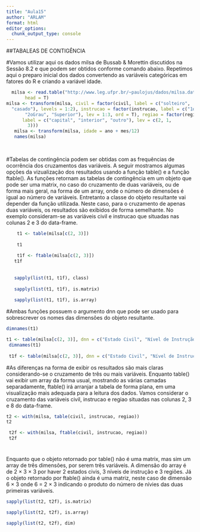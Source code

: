 ```yaml
---
title: "Aula15"
author: "ARLAM"
format: html
editor_options: 
  chunk_output_type: console
---
```


##TABALEAS DE CONTIGÊNCIA

#Vamos utilizar aqui os dados milsa de Bussab & Morettin discutidos na Sessão 8.2 e que podem ser obtidos conforme comando abaixo. Repetimos aqui o preparo inicial dos dados convertendo as variáveis categóricas em fatores do R e criando a variável idade.

```r
  milsa <- read.table("http://www.leg.ufpr.br/~paulojus/dados/milsa.dat",
       head = T)
milsa <- transform(milsa, civil = factor(civil, label = c("solteiro",
  "casado"), levels = 1:2), instrucao = factor(instrucao, label = c("1oGrau",
       "2oGrau", "Superior"), lev = 1:3, ord = T), regiao = factor(regiao,
      label = c("capital", "interior", "outro"), lev = c(2, 1,
        3)))
   milsa <- transform(milsa, idade = ano + mes/12)
   names(milsa)
   
   

```


#Tabelas de contingência podem ser obtidas com as frequências de ocorrência dos cruzamentos das variáveis. A seguir mostramos algumas opções da vizualização dos resultados usando a função table() e a função ftable(). As funções retornam as tabelas de contingência em um objeto que pode ser uma matrix, no caso do cruzamento de duas variáveis, ou de forma mais geral, na forma de um array, onde o número de dimensões é igual ao número de variáveis. Entretanto a classe do objeto resultante vai depender da função utilizada. Neste caso, para o cruzamento de apenas duas variáveis, os resultados são exibidos de forma semelhante. No exemplo consideram-se as variáveis civil e instrucao que situadas nas colunas 2 e 3 do data-frame.

```r

    t1 <- table(milsa[c(2, 3)])
    
    t1
    
    t1f <- ftable(milsa[c(2, 3)])
   t1f
   
   
   sapply(list(t1, t1f), class)
   
   sapply(list(t1, t1f), is.matrix)
   
   sapply(list(t1, t1f), is.array)

```

#Ambas funções possuem o argumento dnn que pode ser usado para sobrescrever os nomes das dimensões do objeto resultante.

```r
dimnames(t1)

t1 <- table(milsa[c(2, 3)], dnn = c("Estado Civil", "Nível de Instrução"))
 dimnames(t1)
 
 t1f <- table(milsa[c(2, 3)], dnn = c("Estado Civil", "Nível de Instrução"))

```

#As diferenças na forma de exibir os resultados são mais claras considerando-se o cruzamento de três ou mais variáveis. Enquanto table() vai exibir um array da forma usual, mostrando as várias camadas separadamente, ftable() irá arranjar a tabela de forma plana, em uma visualização mais adequada para a leitura dos dados. Vamos considerar o cruzamento das variáveis civil, instrucao e regiao situadas nas colunas 2, 3 e 8 do data-frame.

```r
t2 <- with(milsa, table(civil, instrucao, regiao))
t2

 t2f <- with(milsa, ftable(civil, instrucao, regiao))
 t2f
```

#
Enquanto que o objeto retornado por table() não é uma matrix, mas sim um array de três dimensões, por serem três variáveis. A dimensão do array é de 2 × 3 × 3 por haver 2 estados civis, 3 níveis de instrução e 3 regiões. Já o objeto retornado por ftable() ainda é uma matriz, neste caso de dimensão 6 × 3 onde 6 = 2 × 3 indicando o produto do número de nívies das duas primeiras variáveis.

```r
sapply(list(t2, t2f), is.matrix)

sapply(list(t2, t2f), is.array)

sapply(list(t2, t2f), dim)
```

